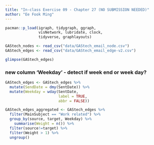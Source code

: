 ```yaml
---
title: "In-class Exercise 09 - Chapter 27 (NO SUBMISSION NEEDED)"
author: "Ee Fook Ming"
---
```


```r
pacman::p_load(igraph, tidygraph, ggraph, 
               visNetwork, lubridate, clock,
               tidyverse, graphlayouts)
```

```r
GAStech_nodes <- read_csv("data/GAStech_email_node.csv")
GAStech_edges <- read_csv("data/GAStech_email_edge-v2.csv")
```

```r
glimpse(GAStech_edges)
```

### new column 'Weekday' - detect if week end or week day?

```r
GAStech_edges <- GAStech_edges %>%
  mutate(SendDate = dmy(SentDate)) %>%
  mutate(Weekday = wday(SentDate,
                        label = TRUE,
                        abbr = FALSE))
```

```r
GAStech_edges_aggregated <- GAStech_edges %>%
  filter(MainSubject == "Work related") %>%
  group_by(source, target, Weekday) %>%
    summarise(Weight = n()) %>%
  filter(source!=target) %>%
  filter(Weight > 1) %>%
  ungroup()
```
